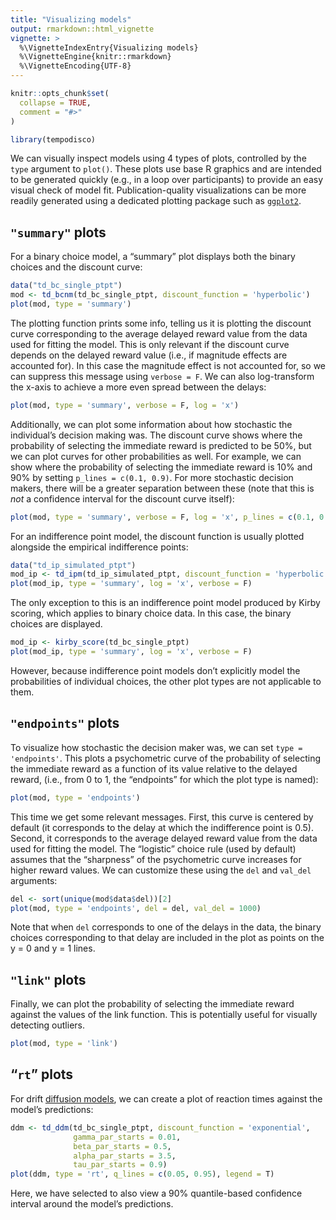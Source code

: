 ```yaml
---
title: "Visualizing models"
output: rmarkdown::html_vignette
vignette: >
  %\VignetteIndexEntry{Visualizing models}
  %\VignetteEngine{knitr::rmarkdown}
  %\VignetteEncoding{UTF-8}
---
```


```r
knitr::opts_chunk$set(
  collapse = TRUE,
  comment = "#>"
)
```

```r
library(tempodisco)
```

We can visually inspect models using 4 types of plots, controlled by the `type` argument to `plot()`. These plots use base R graphics and are intended to be generated quickly (e.g., in a loop over participants) to provide an easy visual check of model fit. Publication-quality visualizations can be more readily generated using a dedicated plotting package such as [`ggplot2`](https://ggplot2.tidyverse.org/).

## `"summary"` plots

For a binary choice model, a "summary" plot displays both the binary choices and the discount curve:

```r
data("td_bc_single_ptpt")
mod <- td_bcnm(td_bc_single_ptpt, discount_function = 'hyperbolic')
plot(mod, type = 'summary')
```

The plotting function prints some info, telling us it is plotting the discount curve corresponding to the average delayed reward value from the data used for fitting the model. This is only relevant if the discount curve depends on the delayed reward value (i.e., if magnitude effects are accounted for). In this case the magnitude effect is not accounted for, so we can suppress this message using `verbose = F`. We can also log-transform the x-axis to achieve a more even spread between the delays:

```r
plot(mod, type = 'summary', verbose = F, log = 'x')
```

Additionally, we can plot some information about how stochastic the individual's decision making was. The discount curve shows where the probability of selecting the immediate reward is predicted to be 50%, but we can plot curves for other probabilities as well. For example, we can show where the probability of selecting the immediate reward is 10% and 90% by setting `p_lines = c(0.1, 0.9)`. For more stochastic decision makers, there will be a greater separation between these (note that this is *not* a confidence interval for the discount curve itself):

```r
plot(mod, type = 'summary', verbose = F, log = 'x', p_lines = c(0.1, 0.9))
```

For an indifference point model, the discount function is usually plotted alongside the empirical indifference points:

```r
data("td_ip_simulated_ptpt")
mod_ip <- td_ipm(td_ip_simulated_ptpt, discount_function = 'hyperbolic')
plot(mod_ip, type = 'summary', log = 'x', verbose = F)
```

The only exception to this is an indifference point model produced by Kirby scoring, which applies to binary choice data. In this case, the binary choices are displayed.

```r
mod_ip <- kirby_score(td_bc_single_ptpt)
plot(mod_ip, type = 'summary', log = 'x', verbose = F)
```

However, because indifference point models don't explicitly model the probabilities of individual choices, the other plot types are not applicable to them.

## `"endpoints"` plots

To visualize how stochastic the decision maker was, we can set `type = 'endpoints'`. This plots a psychometric curve of the probability of selecting the immediate reward as a function of its value relative to the delayed reward, (i.e., from 0 to 1, the "endpoints" for which the plot type is named):

```r
plot(mod, type = 'endpoints')
```

This time we get some relevant messages. First, this curve is centered by default (it corresponds to the delay at which the indifference point is 0.5). Second, it corresponds to the average delayed reward value from the data used for fitting the model. The "logistic" choice rule (used by default) assumes that the "sharpness" of the psychometric curve increases for higher reward values. We can customize these using the `del` and `val_del` arguments:

```r
del <- sort(unique(mod$data$del))[2]
plot(mod, type = 'endpoints', del = del, val_del = 1000)
```

Note that when `del` corresponds to one of the delays in the data, the binary choices corresponding to that delay are included in the plot as points on the y = 0 and y = 1 lines.

## `"link"` plots

Finally, we can plot the probability of selecting the immediate reward against the values of the link function. This is potentially useful for visually detecting outliers.

```r
plot(mod, type = 'link')
```

## "`rt`" plots

For drift [diffusion models](drift-diffusion-models.html), we can create a plot of reaction times against the model's predictions:

```r
ddm <- td_ddm(td_bc_single_ptpt, discount_function = 'exponential',
              gamma_par_starts = 0.01,
              beta_par_starts = 0.5,
              alpha_par_starts = 3.5,
              tau_par_starts = 0.9)
plot(ddm, type = 'rt', q_lines = c(0.05, 0.95), legend = T)
```

Here, we have selected to also view a 90% quantile-based confidence interval around the model's predictions.
